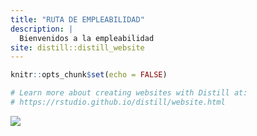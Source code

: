 ```yaml
---
title: "RUTA DE EMPLEABILIDAD"
description: |
  Bienvenidos a la empleabilidad
site: distill::distill_website
---
```


```r
knitr::opts_chunk$set(echo = FALSE)

# Learn more about creating websites with Distill at:
# https://rstudio.github.io/distill/website.html

```

![](img/tablero.png)